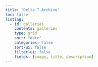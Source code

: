 ```yaml
---
title: "Delta T Archive"
toc: false
listing:
  - id: galleries
    contents: galleries
    type: grid
    sort: "date"
    categories: false
    sort-ui: false
    filter-ui: false
    fields: [image, title, description]
---
```

